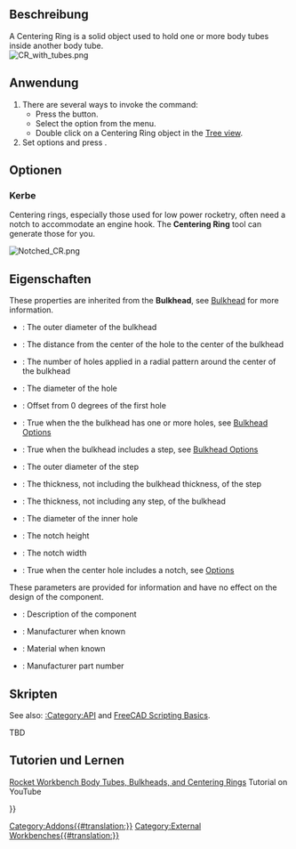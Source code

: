 <languages/>

{{Docnav
|[[Rocket_BodyTube|Body Tube]]
|[[Rocket_Bulkhead|Bulkhead]]
|[[Rocket_Workbench|Rocket Workbench]]
|IconL=Rocket_BodyTube.svg
|IconR=Rocket_Bulkhead.svg
|IconC=RocketWorkbench.svg
}}

{{GuiCommand
|Name=Rocket CenteringRing
|MenuLocation=Rocket → Centering Ring
|Workbenches=[[Rocket_Workbench|Rocket Workbench]]
|Version=0.19
}}

<span id="Description"></span>
==Beschreibung==

A Centering Ring is a solid object used to hold one or more body tubes inside another body tube.<br>

[[File:CR_with_tubes.png]]
{{Caption|Conical}}

<span id="Usage"></span>
==Anwendung==

# There are several ways to invoke the command: 
#* Press the {{Button|[[Image:Rocket_CenteringRing.svg|16px]] [[Rocket_CenteringRing|Centering Ring]]}} button.
#* Select the {{MenuCommand|Rocket → [[Image:Rocket_CenteringRing.svg|16px]] Centering Ring}} option from the menu.
#* Double click on a Centering Ring object in the [[Tree_view|Tree view]].
# Set options and press {{Button|OK}}.

<span id="Options"></span>
==Optionen==

<span id="Notch"></span>
===Kerbe===

Centering rings, especially those used for low power rocketry, often need a notch to accommodate an engine hook. The '''Centering Ring''' tool can generate those for you.

[[File:Notched_CR.png]]
{{Caption|Centering ring with an engine hook notch}}

<span id="Properties"></span>
==Eigenschaften==

{{TitleProperty|Bulkhead}}

These properties are inherited from the '''Bulkhead''', see [[Rocket_Bulkhead|Bulkhead]] for more information.

* {{PropertyData|Diameter}}: The outer diameter of the bulkhead
* {{PropertyData|Hole Center}}: The distance from the center of the hole to the center of the bulkhead
* {{PropertyData|Hole Count}}: The number of holes applied in a radial pattern around the center of the bulkhead
* {{PropertyData|Hole Diameter}}: The diameter of the hole
* {{PropertyData|Hole Offset}}: Offset from 0 degrees of the first hole
* {{PropertyData|Holes}}: True when the the bulkhead has one or more holes, see [[Rocket_Bulkhead#Options|Bulkhead Options]]
* {{PropertyData|Step}}: True when the bulkhead includes a step, see [[Rocket_Bulkhead#Options|Bulkhead Options]]
* {{PropertyData|Step Diameter}}: The outer diameter of the step
* {{PropertyData|Step Thickness}}: The thickness, not including the bulkhead thickness, of the step
* {{PropertyData|Thickness}}: The thickness, not including any step, of the bulkhead

{{TitleProperty|Centering Ring}}

* {{PropertyData|Center Diameter}}: The diameter of the inner hole
* {{PropertyData|Notch Height}}: The notch height
* {{PropertyData|Notch Width}}: The notch width
* {{PropertyData|Notched}}: True when the center hole includes a notch, see [[#Options|Options]]

{{TitleProperty|Rocket Component}}

These parameters are provided for information and have no effect on the design of the component.

* {{PropertyData|Description}}: Description of the component
* {{PropertyData|Manufacturer}}: Manufacturer when known
* {{PropertyData|Material}}: Material when known
* {{PropertyData|Part Number}}: Manufacturer part number

<span id="Scripting"></span>
==Skripten==

See also: [[:Category:API]] and [[FreeCAD_Scripting_Basics|FreeCAD Scripting Basics]].

TBD

<span id="Tutorials_and_Learning"></span>
== Tutorien und Lernen ==

[https://youtu.be/xi7acpw3eDA Rocket Workbench Body Tubes, Bulkheads, and Centering Rings] Tutorial on YouTube


{{Docnav
|[[Rocket_BodyTube|Body Tube]]
|[[Rocket_Bulkhead|Bulkhead]]
|[[Rocket_Workbench|Rocket Workbench]]
|IconL=Rocket_BodyTube.svg
|IconR=Rocket_Bulkhead.svg
|IconC=RocketWorkbench.svg
}}

{{Userdocnavi{{#translation:}}}}
[[Category:Addons{{#translation:}}]]
[[Category:External Workbenches{{#translation:}}]]